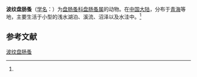{{Speciesbox
| name = 波纹盘肠蚤
| status = 
| status_system = 
| image = 
| genus = Chydorus
| species = undulatus
| authority = (Chiang, 1963)<ref name='id12409'>{{cite web| url =http://www.bioinfo.cn/db05/BjdwSpecies.php?action=view&id=12409| title =波纹盘肠蚤| work =《中国动物物种编目数据库》| publisher =中国科学院微生物研究所| author =中国科学院动物研究所| accessdate =2009-04-28| deadurl =yes| archiveurl =https://web.archive.org/web/20160305031333/http://www.bioinfo.cn/db05/BjdwSpecies.php?action=view&id=12409| archivedate =2016-03-05}}</ref>
}}

'''波纹盘肠蚤'''（[[学名|学名]]：{{lang|la|''Chydorus undulatus''}}）为[[盘肠蚤科|盘肠蚤科]][[盘肠蚤属|盘肠蚤属]]的动物。在[[中国大陆|中国大陆]]，分布于[[青海|青海]]等地，主要生活于小型的浅水湖泊、溪流、沼泽以及水洼中。<ref name='id12409'/>

== 参考文献 ==
{{reflist}}

{{Wikispecies|Chydorus undulatus}}
{{Taxonbar|from=Q11144435}}

[[Category:盘肠蚤属|波纹盘肠蚤]]


{{节肢动物小作品}}